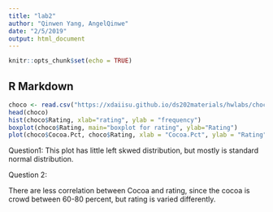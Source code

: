 ```yaml
---
title: "lab2"
author: "Qinwen Yang, AngelQinwe"
date: "2/5/2019"
output: html_document
---
```


```r
knitr::opts_chunk$set(echo = TRUE)
```

## R Markdown


```r
choco <- read.csv("https://xdaiisu.github.io/ds202materials/hwlabs/choco.csv")
head(choco)
hist(choco$Rating, xlab="rating", ylab = "frequency")
boxplot(choco$Rating, main="boxplot for rating", ylab="Rating")
plot(choco$Cocoa.Pct, choco$Rating, xlab = "Cocoa.Pct", ylab = "Rating")

```
Question1:
This plot has little left skwed distribution, but mostly is standard normal distribution.


Question 2:

There are less correlation between Cocoa and rating, since the cocoa is crowd between 60-80 percent, but rating is varied differently.

